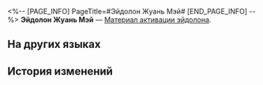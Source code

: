 <%-- [PAGE_INFO]
PageTitle=#Эйдолон Жуань Мэй#
[END_PAGE_INFO] --%>
{{Предмет Инфобокс
|id          = 11303
|Изображение = Предмет Эйдолон Жуань Мэй.png
|Тип         = Материал активации эйдолона
|Инвентарь   = 
|Редкость    = 5
|Эффект      = 
|Описание    = Материал для повышения уровня Эйдолона Жуань Мэй.
}}
'''Эйдолон Жуань Мэй''' — [[Материал активации эйдолона]].

==На других языках==
{{На других языках
|en   = Ruan Mei's Eidolon
|zhs  = 【阮•梅】的星魂
|zht  = 【阮•梅】的星魂
|ja   = 「ルアン・メェイ」の星魂
|ko   = [완•매]의 성혼
|es   = Eidolon de Ruan Mei
|fr   = Eidolon de Ruan Mei
|ru   = Эйдолон Жуань Мэй
|th   = Eidolon ของ Ruan Mei
|vi   = Tinh Hồn Ruan Mei
|de   = Ruan Meis Eidolon
|id   = Ruan Mei's Eidolon
|pt   = Eidolon de Ruan Mei
}}

==История изменений==
{{История изменений|3.5}}